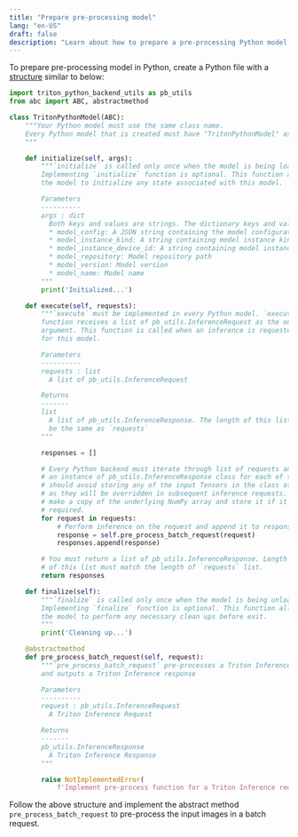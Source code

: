 ```yaml
---
title: "Prepare pre-processing model"
lang: "en-US"
draft: false
description: "Learn about how to prepare a pre-processing Python model for the open-source unstructured data ETL tool VDP https://github.com/instill-ai/vdp"
---
```


To prepare pre-processing model in Python, create a Python file with a [structure](https://github.com/triton-inference-server/python_backend#usage) similar to below:

```python model.py
import triton_python_backend_utils as pb_utils
from abc import ABC, abstractmethod

class TritonPythonModel(ABC):
    """Your Python model must use the same class name.
    Every Python model that is created must have "TritonPythonModel" as the class name.
    """

    def initialize(self, args):
        """`initialize` is called only once when the model is being loaded.
        Implementing `initialize` function is optional. This function allows
        the model to initialize any state associated with this model.

        Parameters
        ----------
        args : dict
          Both keys and values are strings. The dictionary keys and values are:
          * model_config: A JSON string containing the model configuration
          * model_instance_kind: A string containing model instance kind
          * model_instance_device_id: A string containing model instance device ID
          * model_repository: Model repository path
          * model_version: Model version
          * model_name: Model name
        """
        print('Initialized...')

    def execute(self, requests):
        """`execute` must be implemented in every Python model. `execute`
        function receives a list of pb_utils.InferenceRequest as the only
        argument. This function is called when an inference is requested
        for this model.

        Parameters
        ----------
        requests : list
          A list of pb_utils.InferenceRequest

        Returns
        -------
        list
          A list of pb_utils.InferenceResponse. The length of this list must
          be the same as `requests`
        """

        responses = []

        # Every Python backend must iterate through list of requests and create
        # an instance of pb_utils.InferenceResponse class for each of them. You
        # should avoid storing any of the input Tensors in the class attributes
        # as they will be overridden in subsequent inference requests. You can
        # make a copy of the underlying NumPy array and store it if it is
        # required.
        for request in requests:
            # Perform inference on the request and append it to responses list...
            response = self.pre_process_batch_request(request)
            responses.append(response)

        # You must return a list of pb_utils.InferenceResponse. Length
        # of this list must match the length of `requests` list.
        return responses

    def finalize(self):
        """`finalize` is called only once when the model is being unloaded.
        Implementing `finalize` function is optional. This function allows
        the model to perform any necessary clean ups before exit.
        """
        print('Cleaning up...')

    @abstractmethod
    def pre_process_batch_request(self, request):
        """`pre_process_batch_request` pre-processes a Triton Inference request
        and outputs a Triton Inference response

        Parameters
        ----------
        request : pb_utils.InferenceRequest
          A Triton Inference Request

        Returns
        -------
        pb_utils.InferenceResponse
          A Triton Inference Response
        """

        raise NotImplementedError(
            f'Implement pre-process function for a Triton Inference request')

```

Follow the above structure and implement the abstract method `pre_process_batch_request` to pre-process the input images in a batch request.

